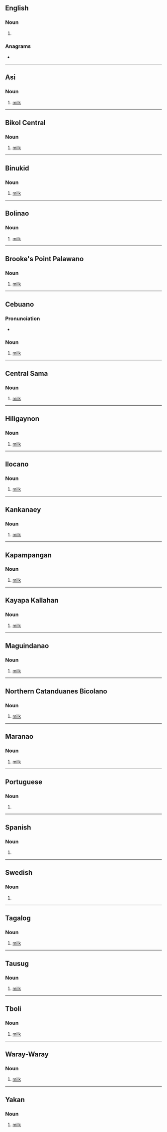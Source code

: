 {{also|gâtas|gåtas}}
==English==

===Noun===
{{head|en|noun plural form}}

# {{plural of|gata|lang=en}}

===Anagrams===
* {{anagrams|en|Agtas|agast}}

----

==Asi==

===Noun===
{{head|bno|noun}}

# [[milk]]

----

==Bikol Central==

===Noun===
{{head|bcl|noun}}

# [[milk]]

----

==Binukid==

===Noun===
{{head|bkd|noun}}

# [[milk]]

----

==Bolinao==

===Noun===
{{head|smk|noun}}

# [[milk]]

----

==Brooke's Point Palawano==

===Noun===
{{head|plw|noun}}

# [[milk]]

----

==Cebuano==

===Pronunciation===
* {{hyphenation|ga|tas|lang=ceb}}

===Noun===
{{head|ceb|noun}}

# [[milk]]

----

==Central Sama==

===Noun===
{{head|sml|noun}}

# [[milk]]

----

==Hiligaynon==

===Noun===
{{head|hil|noun}}

# [[milk]]

----

==Ilocano==

===Noun===
{{head|ilo|noun}}

# [[milk]]

----

==Kankanaey==

===Noun===
{{head|kne|noun}}

# [[milk]]

----

==Kapampangan==

===Noun===
{{head|pam|noun}}

# [[milk]]

----

==Kayapa Kallahan==

===Noun===
{{head|kak|noun}}

# [[milk]]

----

==Maguindanao==

===Noun===
{{head|mdh|noun}}

# [[milk]]

----

==Northern Catanduanes Bicolano==

===Noun===
{{head|cts|noun}}

# [[milk]]

----

==Maranao==

===Noun===
{{head|mrw|noun}}

# [[milk]]

----

==Portuguese==

===Noun===
{{head|pt|noun form}}

# {{pt-noun form of|gato|f|pl}}

----

==Spanish==

===Noun===
{{head|es|noun form|g=f-p}}

# {{plural of|gata|lang=es}}

----

==Swedish==

===Noun===
{{head|sv|noun form}}

# {{sv-noun-form-indef-gen|gata}}

----

==Tagalog==

===Noun===
{{head|tl|noun}}

# [[milk]]

----

==Tausug==

===Noun===
{{head|tsg|noun}}

# [[milk]]

----

==Tboli==

===Noun===
{{head|tbl|noun}}

# [[milk]]

----

==Waray-Waray==

===Noun===
{{head|war|noun}}

# [[milk]]

----

==Yakan==

===Noun===
{{head|yka|noun}}

# [[milk]]